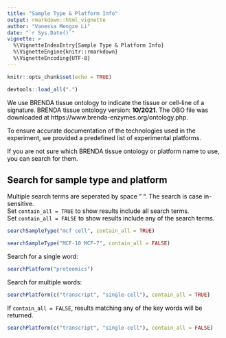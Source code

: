 ```yaml
---
title: "Sample Type & Platform Info"
output: rmarkdown::html_vignette
author: "Vanessa Mengze Li"
date: "`r Sys.Date()`"
vignette: >
  %\VignetteIndexEntry{Sample Type & Platform Info}
  %\VignetteEngine{knitr::rmarkdown}
  %\VignetteEncoding{UTF-8}
---
```


```r
knitr::opts_chunk$set(echo = TRUE)
```
<font color = "#000000">

```r
devtools::load_all(".")
```

We use BRENDA tissue ontology to indicate the tissue or cell-line of a signature. BRENDA tissue ontology version: **10/2021**. The OBO file was downloaded at https://www.brenda-enzymes.org/ontology.php. \

To ensure accurate documentation of the technologies used in the experiment, we provided a predefined list of experimental platforms. \

If you are not sure which BRENDA tissue ontology or platform name to use, you can search for them.  

## Search for sample type and platform 
Multiple search terms are seperated by space " ". The search is case in-sensitive. \
Set `contain_all = TRUE` to show results include all search terms. \
Set `contain_all = FALSE` to show results include any of the search terms. \

```r
searchSampleType("mcf cell", contain_all = TRUE)
```

```r
searchSampleType("MCF-10 MCF-7", contain_all = FALSE)
```

Search for a single word: 
```r
searchPlatform("proteomics")
```

Search for multiple words: 
```r
searchPlatform(c("transcript", "single-cell"), contain_all = TRUE)
```

If `contain_all = FALSE`, results matching any of the key words will be returned. \
```r
searchPlatform(c("transcript", "single-cell"), contain_all = FALSE)
```

</font>
--
